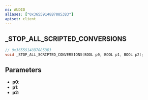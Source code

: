 ```yaml
---
ns: AUDIO
aliases: ["0x36559148B78853B3"]
apiset: client
---
```

## _STOP_ALL_SCRIPTED_CONVERSIONS

```c
// 0x36559148B78853B3
void _STOP_ALL_SCRIPTED_CONVERSIONS(BOOL p0, BOOL p1, BOOL p2);
```


## Parameters
* **p0**:
* **p1**:
* **p2**: